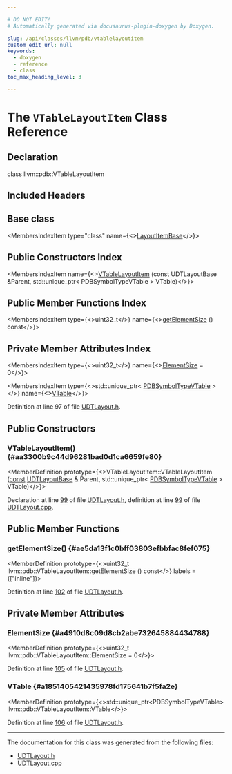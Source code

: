 ```yaml
---

# DO NOT EDIT!
# Automatically generated via docusaurus-plugin-doxygen by Doxygen.

slug: /api/classes/llvm/pdb/vtablelayoutitem
custom_edit_url: null
keywords:
  - doxygen
  - reference
  - class
toc_max_heading_level: 3

---
```





# The `VTableLayoutItem` Class Reference

<DoxygenPage pluginConfig={pluginConfig}>



## Declaration

<CodeBlock>class llvm::pdb::VTableLayoutItem</CodeBlock>

## Included Headers

<IncludesList>
<IncludesListItem
  filePath="llvm/DebugInfo/PDB/UDTLayout.h"
  permalink="/docs/api/files/include/include/llvm/include/llvm/debuginfo/include/llvm/debuginfo/pdb/udtlayout-h"
  isLocal="true" />
</IncludesList>

## Base class

<MembersIndex>

<MembersIndexItem
  type="class"
  name={<><a href="/docs/api/classes/llvm/pdb/layoutitembase">LayoutItemBase</a></>}>
</MembersIndexItem>

</MembersIndex>

## Public Constructors Index

<MembersIndex>

<MembersIndexItem
  name={<><a href="#aa3300b9c44d96281bad0d1ca6659fe80">VTableLayoutItem</a> (const UDTLayoutBase &amp;Parent, std::unique&#95;ptr&lt; PDBSymbolTypeVTable &gt; VTable)</>}>
</MembersIndexItem>

</MembersIndex>

## Public Member Functions Index

<MembersIndex>

<MembersIndexItem
  type={<>uint32&#95;t</>}
  name={<><a href="#ae5da13f1c0bff03803efbbfac8fef075">getElementSize</a> () const</>}>
</MembersIndexItem>

</MembersIndex>

## Private Member Attributes Index

<MembersIndex>

<MembersIndexItem
  type={<>uint32&#95;t</>}
  name={<><a href="#a4910d8c09d8cb2abe732645884434788">ElementSize</a> = 0</>}>
</MembersIndexItem>

<MembersIndexItem
  type={<>std::unique&#95;ptr&lt; <a href="/docs/api/classes/llvm/pdb/pdbsymboltypevtable">PDBSymbolTypeVTable</a> &gt;</>}
  name={<><a href="#a1851405421435978fd175641b7f5fa2e">VTable</a></>}>
</MembersIndexItem>

</MembersIndex>


Definition at line 97 of file <a href="/docs/api/files/include/include/llvm/include/llvm/debuginfo/include/llvm/debuginfo/pdb/udtlayout-h">UDTLayout.h</a>.

<SectionDefinition>

## Public Constructors

### VTableLayoutItem() {#aa3300b9c44d96281bad0d1ca6659fe80}

<MemberDefinition
  prototype={<>VTableLayoutItem::VTableLayoutItem (<a href="/docs/api/files/lib/lib/target/lib/target/aarch64/aarch64promoteconstant-cpp/#a90f8350fecae261c25be85d38b451bff">const</a> <a href="/docs/api/classes/llvm/pdb/udtlayoutbase">UDTLayoutBase</a> &amp; Parent, std::unique&#95;ptr&lt; <a href="/docs/api/classes/llvm/pdb/pdbsymboltypevtable">PDBSymbolTypeVTable</a> &gt; VTable)</>}>

Declaration at line <a href="/docs/api/files/include/include/llvm/include/llvm/debuginfo/include/llvm/debuginfo/pdb/udtlayout-h/#l00099">99</a> of file <a href="/docs/api/files/include/include/llvm/include/llvm/debuginfo/include/llvm/debuginfo/pdb/udtlayout-h">UDTLayout.h</a>, definition at line <a href="/docs/api/files/lib/lib/debuginfo/lib/debuginfo/pdb/udtlayout-cpp/#l00099">99</a> of file <a href="/docs/api/files/lib/lib/debuginfo/lib/debuginfo/pdb/udtlayout-cpp">UDTLayout.cpp</a>.
</MemberDefinition>

</SectionDefinition>

<SectionDefinition>

## Public Member Functions

### getElementSize() {#ae5da13f1c0bff03803efbbfac8fef075}

<MemberDefinition
  prototype={<>uint32&#95;t llvm::pdb::VTableLayoutItem::getElementSize () const</>}
  labels = {["inline"]}>

Definition at line <a href="/docs/api/files/include/include/llvm/include/llvm/debuginfo/include/llvm/debuginfo/pdb/udtlayout-h/#l00102">102</a> of file <a href="/docs/api/files/include/include/llvm/include/llvm/debuginfo/include/llvm/debuginfo/pdb/udtlayout-h">UDTLayout.h</a>.
</MemberDefinition>

</SectionDefinition>

<SectionDefinition>

## Private Member Attributes

### ElementSize {#a4910d8c09d8cb2abe732645884434788}

<MemberDefinition
  prototype={<>uint32&#95;t llvm::pdb::VTableLayoutItem::ElementSize = 0</>}>

Definition at line <a href="/docs/api/files/include/include/llvm/include/llvm/debuginfo/include/llvm/debuginfo/pdb/udtlayout-h/#l00105">105</a> of file <a href="/docs/api/files/include/include/llvm/include/llvm/debuginfo/include/llvm/debuginfo/pdb/udtlayout-h">UDTLayout.h</a>.
</MemberDefinition>

### VTable {#a1851405421435978fd175641b7f5fa2e}

<MemberDefinition
  prototype={<>std::unique&#95;ptr&lt;PDBSymbolTypeVTable&gt; llvm::pdb::VTableLayoutItem::VTable</>}>

Definition at line <a href="/docs/api/files/include/include/llvm/include/llvm/debuginfo/include/llvm/debuginfo/pdb/udtlayout-h/#l00106">106</a> of file <a href="/docs/api/files/include/include/llvm/include/llvm/debuginfo/include/llvm/debuginfo/pdb/udtlayout-h">UDTLayout.h</a>.
</MemberDefinition>

</SectionDefinition>

<hr/>

The documentation for this class was generated from the following files:

<ul>
<li><a href="/docs/api/files/include/include/llvm/include/llvm/debuginfo/include/llvm/debuginfo/pdb/udtlayout-h">UDTLayout.h</a></li>
<li><a href="/docs/api/files/lib/lib/debuginfo/lib/debuginfo/pdb/udtlayout-cpp">UDTLayout.cpp</a></li>
</ul>

</DoxygenPage>
